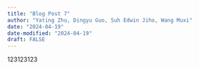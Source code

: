 ```yaml
---
title: "Blog Post 7"
author: "Yating Zhu, Dingyu Guo, Suh Edwin Jiho, Wang Muxi"
date: "2024-04-19"
date-modified: "2024-04-19"
draft: FALSE
---
```


123123123